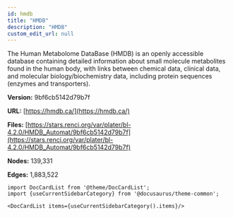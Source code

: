```yaml
---
id: hmdb
title: "HMDB"
description: "HMDB"
custom_edit_url: null
---
```





The Human Metabolome DataBase (HMDB) is an openly accessible database containing detailed information about small molecule metabolites found in the human body, with links between chemical data, clinical data, and molecular biology/biochemistry data, including protein sequences (enzymes and transporters).

**Version:** 9bf6cb5142d79b7f

**URL:** [https://hmdb.ca/](https://hmdb.ca/)

**Files:** [https://stars.renci.org/var/plater/bl-4.2.0/HMDB_Automat/9bf6cb5142d79b7f](https://stars.renci.org/var/plater/bl-4.2.0/HMDB_Automat/9bf6cb5142d79b7f)

**Nodes:** 139,331

**Edges:** 1,883,522





```mdx-code-block
import DocCardList from '@theme/DocCardList';
import {useCurrentSidebarCategory} from '@docusaurus/theme-common';

<DocCardList items={useCurrentSidebarCategory().items}/>
```
      